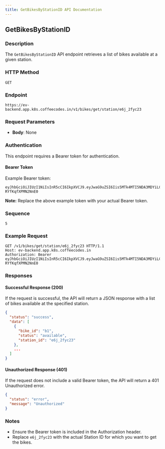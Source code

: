 ```yaml
---
title: GetBikesByStationID API Documentation
---
```


## GetBikesByStationID

### Description

The `GetBikesByStationID` API endpoint retrieves a list of bikes available at a given station. 

### HTTP Method

`GET`

### Endpoint

```
https://ev-backend.app.k8s.coffeecodes.in/v1/bikes/get/station/e6j_2fyc23
```

### Request Parameters

- **Body**: None

### Authentication

This endpoint requires a Bearer token for authentication.

#### Bearer Token 

Example Bearer token:
```
eyJhbGciOiJIUzI1NiIsInR5cCI6IkpXVCJ9.eyJwaG9uZSI6Iis5MTk4MTI5NDA3MDYiLCJ1aWQiOiJhZnJ3dXZkXzFqIn0.se2WRRJhST9uvOyhTwunvJiiMYD-RYfKqfXPMN2NnE0
```

**Note:** Replace the above example token with your actual Bearer token.

### Sequence

`5`

### Example Request

```http
GET /v1/bikes/get/station/e6j_2fyc23 HTTP/1.1
Host: ev-backend.app.k8s.coffeecodes.in
Authorization: Bearer eyJhbGciOiJIUzI1NiIsInR5cCI6IkpXVCJ9.eyJwaG9uZSI6Iis5MTk4MTI5NDA3MDYiLCJ1aWQiOiJhZnJ3dXZkXzFqIn0.se2WRRJhST9uvOyhTwunvJiiMYD-RYfKqfXPMN2NnE0
```

### Responses

#### Successful Response (200)

If the request is successful, the API will return a JSON response with a list of bikes available at the specified station.

```json
{
  "status": "success",
  "data": [
    {
      "bike_id": "b1",
      "status": "available",
      "station_id": "e6j_2fyc23"
    },
    ...
  ]
}
```

#### Unauthorized Response (401)

If the request does not include a valid Bearer token, the API will return a 401 Unauthorized error.

```json
{
  "status": "error",
  "message": "Unauthorized"
}
```

### Notes

- Ensure the Bearer token is included in the Authorization header.
- Replace `e6j_2fyc23` with the actual Station ID for which you want to get the bikes.